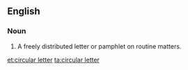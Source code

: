 ==English==
===Noun===
{{en-noun|sg=[[circular]] [[letter]]}} 
# A freely distributed letter or pamphlet on routine matters.

[[et:circular letter]]
[[ta:circular letter]]
